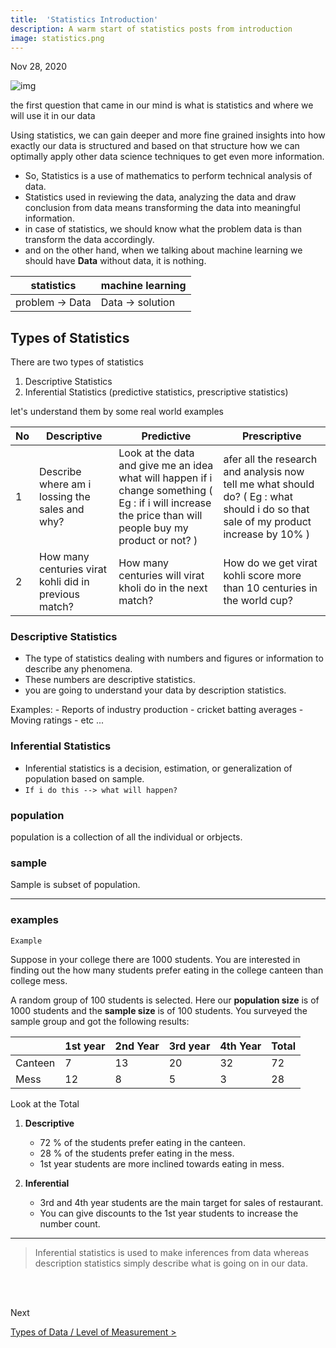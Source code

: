 ```yaml
---
title:  'Statistics Introduction' 
description: A warm start of statistics posts from introduction
image: statistics.png
---
```


Nov 28, 2020

![img](https://i.imgur.com/rZYxPff.png)

the first question that came in our mind is what is statistics and where we will use it in our data 


Using statistics, we can gain deeper and more fine grained insights into how exactly our data is structured and based on that structure
how we can optimally apply other data science techniques to get even more information.

- So, Statistics is a use of mathematics to perform technical analysis of data.
- Statistics used in reviewing the data, analyzing the data and draw conclusion from data means transforming the data into meaningful information.
- in case of statistics, we should know what the problem data is than transform the data accordingly.
- and on the other hand, when we talking about machine learning we should have **Data** without data, it is nothing.

| statistics      | machine learning |
|-----------------|------------------|
| problem -> Data | Data -> solution |

## Types of Statistics

There are two types of statistics

1. Descriptive Statistics
2. Inferential Statistics (predictive statistics, prescriptive statistics)

let's understand them by some real world examples

|No |Descriptive | Predictive | Prescriptive |
|-|-|-|-|
|1 |Describe where am i lossing the sales and why? |Look at the data and give me an idea what will happen if i change something ( Eg : if i will increase the price than will people buy my product or not? )|afer all the research and analysis now tell me what should do? ( Eg : what should i do so that sale of my product increase by 10% )|
|2 |How many centuries virat kohli did in previous match?|How many centuries will virat kholi do in the next match?|How do we get virat kohli  score more than 10 centuries in the world cup?|

### Descriptive Statistics
- The type of statistics dealing with numbers and figures or information to describe any phenomena.
- These numbers are descriptive statistics.
- you are going to understand your data by description statistics.

Examples:
    - Reports of industry production
    - cricket batting averages
    - Moving ratings
    - etc ...


### Inferential Statistics

- Inferential statistics is a decision, estimation, or generalization of population based on sample.
- `If i do this --> what will happen?`

### population
population is a collection of all the individual or orbjects.

### sample
Sample is subset of population.

---
### examples


`Example`

Suppose in your college there are 1000 students. You are interested in finding out the how many students prefer
eating in the college canteen than college mess. 

A random group of 100 students is selected.  Here our **population size** is of 1000 students and the **sample size** is of 100 students.
You surveyed the sample group and got the following results:

|	|1st year|	2nd Year|	3rd year| 	4th   Year|Total|
|--|--|--|--|--|--|
|Canteen|	7|	13|	20|	32|	72|
|Mess|	12|	8|	5|	3|	28|

Look at the Total

1. **Descriptive**
    - 72 % of the students prefer eating in the canteen.
    - 28 % of the students prefer eating in the mess.
    - 1st year students are more inclined towards eating in mess.


2. **Inferential**  
    - 3rd and 4th year students are the main target for sales of restaurant. 
    - You can give discounts to the 1st year students to increase the number count.



---

> Inferential statistics is used to make inferences from data whereas description statistics simply describe what is going on in our data.

<br />
<br />

Next

[Types of Data / Level of Measurement >](/notes/stats/types-of-data-and-levelof-measurement) 